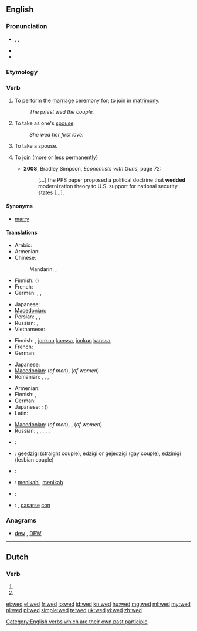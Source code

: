 {{also|Wed}}
==English==

===Pronunciation===
* {{enPR|wĕdʹ}}, {{IPA|/ˈwɛd/}}, {{SAMPA|/"wEd/}}
* {{audio|en-us-wed.ogg|Audio (US)}}
* {{rhymes|ɛd}}

===Etymology===
{{etyl|ang}} {{term|weddian|lang=ang}}

===Verb===
{{en-verb|weds|wedding|'''wed '''or''' [[wedded]]'''|'''wed '''or''' [[wedded]]'''}}

# {{transitive}} To perform the [[marriage]] ceremony for; to join in [[matrimony]].
#: ''The priest wed the couple.''
# {{transitive}} To take as one's [[spouse]].
#: ''She wed her first love.''
# {{intransitive}} To take a spouse.
# {{figuratively}} To [[join]] (more or less permanently)
#* '''2008''', Bradley Simpson, ''Economists with Guns'', page 72:
#*: [...] the PPS paper proposed a political doctrine that '''wedded''' modernization theory to U.S. support for national security states [...].

====Synonyms====
* [[marry]]

====Translations====
{{trans-top|to join in matrimony}}
* Arabic: {{t|ar|تزوج|tr=tazawwaja}}
* Armenian: {{t-|hy|ամուսնացնել|tr=amusnac’nel}}
* Chinese:
*: Mandarin: {{t-|cmn|結婚|sc=Hani}}, {{t-|cmn|结婚|tr=jiéhūn|sc=Hani}}
* Finnish: {{t-|fi|vihkiä}} ({{t+|fi|avioliitto|alt=avioliittoon}})
* French: {{t+|fr|marier}}
* German: {{t+|de|trauen}}, {{t-|de|verheiraten}}, {{t+|de|vermählen}}
{{trans-mid}}
* Japanese: {{t+|ja|結婚|alt=結婚する|tr=けっこんする, kekkon-surú}}
* [[Macedonian]]: {{t|mk|венчава|tr=vénčava}}
* Persian: {{t|fa|پیوند|tr=peyvand|xs=Persian}}, {{t+|fa|ازدواج|tr=ezdevâj|xs=Persian}},  {{t|fa|زناشويي|tr=zanâšōei|xs=Persian}}
* Russian: {{t+|ru|жениться|tr=ženít’sja}}, {{t+|ru|пожениться|tr=poženít’sja}}
* Vietnamese: {{t|vi|cưới}}
{{trans-bottom}}

{{trans-top|transitive: to take as one's spouse}}
* Finnish: {{t+|fi|naida}}, {{t+|fi|avioitua}} [[jonkun]] [[kanssa]], {{t+|fi|mennä naimisiin}} [[jonkun]] [[kanssa]], {{t+|fi|ottaa}} {{t+|fi|puoliso|puolisokseen}}
* French: {{t+|fr|épouser}}
* German: {{t+|de|heiraten}}
{{trans-mid}}
* Japanese: {{t+|ja|結婚|alt=結婚する|tr=けっこんする, kekkon-surú}}
* [[Macedonian]]: {{t-|mk|жени|tr=žéni}} (''of men''), {{t-|mk|мажи|tr=máži}} (''of women'')
* Romanian: {{t+|ro|căsători}},  {{t-|ro|însura}},  {{t+|ro|mărita}},  {{t-|ro|cununa}}
{{trans-bottom}}

{{trans-top|intransitive: to take a spouse}}
* Armenian: {{t-|hy|ամուսնանալ|tr=amusnanal}}
* Finnish: {{t+|fi|avioitua}}, {{t+|fi|mennä naimisiin}}
* German: {{t+|de|heiraten}}
* Japanese: {{t+|ja|結婚|alt=結婚する|tr=けっこんする, kekkon-surú}}; {{qualifier|male's action}} {{t|ja|めとる|tr=metoru}} ({{t|ja|娶る}})
* Latin: {{t-|la|nubo}}
{{trans-mid}}
* [[Macedonian]]: {{t|mk|се венчава|tr=se vénčava}} (''of men''), {{t|mk|се мажи|tr=se máži}}, {{t|mk|се жени|tr=se žéni}} (''of women'')
* Russian: {{t+|ru|жениться|tr=ženít’sja}} {{qualifier| + [[на]] + prepositional case, of a man or reflexive}}, {{t|ru|выходить замуж|tr=vyxodít' zámuž}} {{pf.}}, {{t+|ru|выйти замуж|tr=výjti zámuž}} {{pf.}},  {{qualifier| + [[за]] + accusative case, of a woman}}, {{qualifier|outdated}} {{t|ru|брать в жёны|tr=brat' v žóny}},  {{t|ru|взять в жёны|tr=vzjat' v žóny}} {{qualifier|transitive, of a man}}
{{trans-bottom}}

{{checktrans-top}}
* {{ttbc|nl}}: {{t+|nl|trouwen}}
* {{ttbc|eo}}: [[geedzigi]] (straight couple), [[edzigi]] or [[gejedzigi]] (gay couple), [[edzinigi]] (lesbian couple)
* {{ttbc|fr}}: {{t+|fr|marier}}
* {{ttbc|id}}: [[nikah|menikahi]], [[nikah|menikah]]
* {{ttbc|pt}}: {{t+|pt|casar}}
* {{ttbc|es}}: {{t+|es|casar}}, [[casarse]] [[con]]
{{trans-bottom}}

===Anagrams===
* [[dew#English|dew]] , [[DEW#English|DEW]]

[[Category:English verbs which are their own past participle]]

----

==Dutch==

===Verb===
{{infl|nl}}

# {{nl-verb-form|p=1|n=sg|t=pres|m=ind|wedden}}
# {{nl-verb-form|m=imp|wedden}}

[[et:wed]]
[[el:wed]]
[[fr:wed]]
[[io:wed]]
[[id:wed]]
[[kn:wed]]
[[hu:wed]]
[[mg:wed]]
[[ml:wed]]
[[my:wed]]
[[nl:wed]]
[[pl:wed]]
[[simple:wed]]
[[te:wed]]
[[uk:wed]]
[[vi:wed]]
[[zh:wed]]